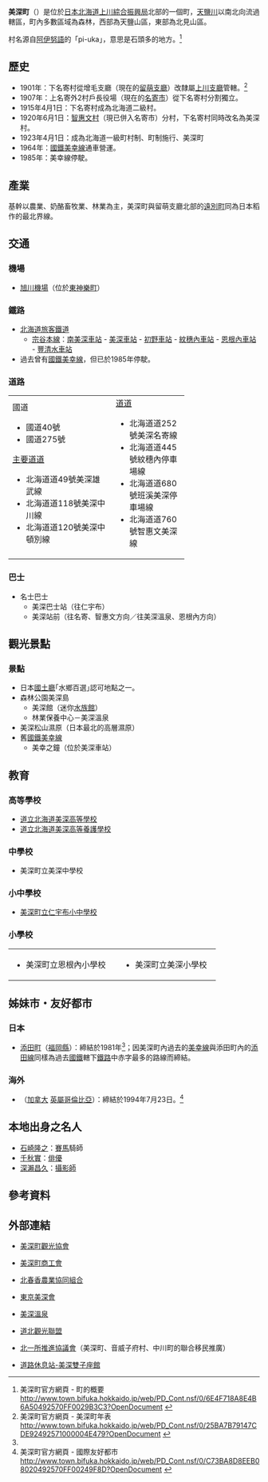 {{日本町村
| 自治體名=美深
| 町村=町
| 圖像=[[File:Matsuyama_shitugen_02.JPG|240px]]
| 圖像說明=[[松山溼地|松山溼地]]
| 町村章=[[File:Emblem_of_Bifuka,_Hokkaido.svg|100px]]
| 日文原名=美深町
| 平假名=びふかちょう
| 羅馬字拼音=Bifuka-chō
| 都道府縣=北海道
| 支廳=上川綜合振興局
| 郡=中川郡
| 郡連結=中川郡 (上川綜合振興局)
| 編號=01469-9
| 面積=672.14
| 邊界未定=
| 人口=1,350
| 統計時間=2007年6月30日
| 自治體=[[名寄市|名寄市]]、[[音威子府村|音威子府村]]、[[中川町|中川町]]、[[幌加內町|幌加內町]]、[[雄武町|雄武町]]、[[枝幸町|枝幸町]]
| 樹=[[蝦夷松|蝦夷松]]
| 花=[[杜鵑花|杜鵑花]]
| 鳥=
| 其他象徵物=
| 其他象徵=
| 首長=
| 卸任日期=
| 議員數=13
| 郵遞區號=098-2252
| 所在地=中川郡美深町字西町18番地
| 電話號碼=1656-2-1611
| 外部連結=http://www.town.bifuka.hokkaido.jp/
| 經度=
| 緯度=
| 地圖=[[File:Bifuka_in_Kamikawa_Subprefecture.png|200px]]
| 註記=人口：[http://www.town.bifuka.hokkaido.jp/ 美深町官方網頁]
}}
'''美深町'''（{{jpn|j=美深町|hg=びふかちょう|rm=Bifuka chō|f=y}}）是位於[[日本|日本]][[北海道|北海道]][[上川綜合振興局|上川綜合振興局]]北部的一個町，[[天鹽川|天鹽川]]以南北向流過轄區，町內多數區域為森林，西部為天鹽山區，東部為北見山區。

村名源自[[阿伊努語|阿伊努語]]的「pi-uka」，意思是石頭多的地方。<ref>美深町官方網頁 - 町的概要 [http://www.town.bifuka.hokkaido.jp/web/PD_Cont.nsf/0/6E4F718A8E4B6A50492570FF0029B3C3?OpenDocument http://www.town.bifuka.hokkaido.jp/web/PD_Cont.nsf/0/6E4F718A8E4B6A50492570FF0029B3C3?OpenDocument] {{webarchive|url=https://www.webcitation.org/67T6YqDUA?url=http://www.town.bifuka.hokkaido.jp/WEB/PD_Cont.nsf/0/6E4F718A8E4B6A50492570FF0029B3C3?OpenDocument |date=2012-05-06 }}</ref>

==歷史==
*1901年：下名寄村從增毛支廳（現在的[[留萌支廳|留萌支廳]]）改隸屬[[上川支廳|上川支廳]]管轄。<ref name="history">美深町官方網頁 - 美深町年表 [http://www.town.bifuka.hokkaido.jp/web/PD_Cont.nsf/0/25BA7B79147CDE92492571000004E479?OpenDocument http://www.town.bifuka.hokkaido.jp/web/PD_Cont.nsf/0/25BA7B79147CDE92492571000004E479?OpenDocument] {{webarchive|url=https://web.archive.org/web/20071031122819/http://www.town.bifuka.hokkaido.jp/web/PD_Cont.nsf/0/25BA7B79147CDE92492571000004E479?OpenDocument |date=2007-10-31 }}</ref>
*1907年：上名寄外2村戶長役場（現在的[[名寄市|名寄市]]）從下名寄村分割獨立。
*1915年4月1日：下名寄村成為北海道二級村。
*1920年6月1日：[[智惠文村|智惠文村]]（現已併入名寄市）分村，下名寄村同時改名為美深村。
*1923年4月1日：成為北海道一級町村制、町制施行、美深町 
*1964年：[[國鐵|國鐵]][[美幸線|美幸線]]通車營運。
*1985年：美幸線停駛。

==產業==
基幹以農業、奶酪畜牧業、林業為主，美深町與留萌支廳北部的[[遠別町|遠別町]]同為日本稻作的最北界線。

==交通==
===機場===
*[[旭川機場|旭川機場]]（位於[[東神樂町|東神樂町]]）

===鐵路===
*[[北海道旅客鐵道|北海道旅客鐵道]]
**[[宗谷本線|宗谷本線]]：[[南美深車站|南美深車站]] - [[美深車站|美深車站]] - [[初野車站|初野車站]] - [[紋穗內車站|紋穗內車站]] - [[恩根內車站|恩根內車站]] - [[豐清水車站|豐清水車站]]
*過去曾有[[國鐵|國鐵]][[美幸線|美幸線]]，但已於1985年停駛。

===道路===

{| width="70%"
|-----
| valign="top" width="50%" |
;國道
*國道40號
*國道275號
;[[主要地方道|主要道道]]
*北海道道49號美深雄武線
*北海道道118號美深中川線
*北海道道120號美深中頓別線
| valign="top" | 
;[[都道府縣道|道道]]
*北海道道252號美深名寄線
*北海道道445號紋穗內停車場線
*北海道道680號班溪美深停車場線
*北海道道760號智惠文美深線
|}

===巴士===
*名士巴士
**美深巴士站（往仁宇布） 
**美深站前（往名寄、智惠文方向／往美深溫泉、恩根內方向） 

==觀光景點==
===景點===
*日本[[國土廳|國土廳]]｢水鄉百選｣認可地點之一。
*森林公園美深島
**美深{{lang|ja|チョウザメ}}館（迷你[[水族館|水族館]]）
**林業保養中心－美深溫泉
*美深松山濕原（日本最北的高層濕原）
*舊[[國鐵|國鐵]][[美幸線|美幸線]]
**美幸之鐘（位於美深車站）

==教育==
===高等學校===
*[http://www.bifuka.hokkaido-c.ed.jp/ 道立北海道美深高等學校] {{Wayback|url=http://www.bifuka.hokkaido-c.ed.jp/ |date=20071001001507 }}
*[https://web.archive.org/web/20070828191558/http://www.bifukakoutouyougo.hokkaido-c.ed.jp/index.html 道立北海道美深高等養護學校]

===中學校===
*美深町立美深中學校

===小中學校===
*[https://web.archive.org/web/20070917212155/http://www2.ocn.ne.jp/~niupu/ 美深町立仁宇布小中學校]

===小學校===

{| width="90%"
|-----
| valign="top" width="50%" |
*美深町立恩根內小學校
| valign="top" |
*美深町立美深小學校
|}

==姊妹市・友好都市==
===日本===
*[[添田町|添田町]]（[[福岡縣|福岡縣]]）：締結於1981年<ref name="history"/>；因美深町內過去的[[美幸線|美幸線]]與添田町內的[[添田線|添田線]]同樣為過去[[國鐵|國鐵]]轄下[[鐵路|鐵路]]中赤字最多的路線而締結。

===海外===
*{{flagicon|Canada}} {{tsl|en|Ashcroft, British Columbia|阿什克罗夫特}}（[[加拿大|加拿大]] [[英屬哥倫比亞|英屬哥倫比亞]]）：締結於1994年7月23日。<ref>美深町官方網頁 - 國際友好都市 [http://www.town.bifuka.hokkaido.jp/web/PD_Cont.nsf/0/C73BA8D8EEB08020492570FF00249F8D?OpenDocument http://www.town.bifuka.hokkaido.jp/web/PD_Cont.nsf/0/C73BA8D8EEB08020492570FF00249F8D?OpenDocument] {{webarchive|url=https://web.archive.org/web/20071026090902/http://www.town.bifuka.hokkaido.jp/web/PD_Cont.nsf/0/C73BA8D8EEB08020492570FF00249F8D?OpenDocument |date=2007-10-26 }}</ref>

==本地出身之名人==
*[[石崎隆之|石崎隆之]]：[[賽馬|賽馬]]騎師
*[[千秋實|千秋實]]：[[俳優|俳優]]
*[[深瀨昌久|深瀨昌久]]：[[攝影師|攝影師]]

== 參考資料 ==
{{reflist}}

==外部連結==
{{Commonscat|Bifuka, Hokkaido}}
*{{Ja icon}}[https://web.archive.org/web/20070920154421/http://www11.ocn.ne.jp/~bifkanko/ 美深町觀光協會]
*{{Ja icon}}[https://web.archive.org/web/20070814030620/http://www11.ocn.ne.jp/~bifuka/ 美深町商工會]
*{{Ja icon}}[https://web.archive.org/web/20070914071746/http://www5.ocn.ne.jp/~jabfk123/ 北春香農業協同組合]
*{{Ja icon}}[http://tokyobifukakai.deca.jp/ 東京美深會] {{Wayback|url=http://tokyobifukakai.deca.jp/ |date=20070103110844 }}
*{{Ja icon}}[https://web.archive.org/web/20070824155541/http://www18.ocn.ne.jp/~bfkonsen/ 美深溫泉]
*{{Ja icon}}[https://web.archive.org/web/20071009140036/http://www15.ocn.ne.jp/~douhoku/ 道北觀光聯盟]
*{{Ja icon}}[https://web.archive.org/web/20071013003925/http://www.town.bifuka.hokkaido.jp/web/pd_cont.nsf/eb3ad322058bb29749256c9b00100d2f/f1d144f57fc62dd149257100002b8ac4?OpenDocument 北一所推進協議會]（美深町、音威子府村、中川町的聯合移民推廣）
*{{Ja icon}}[https://web.archive.org/web/20070909123808/http://www2.ocn.ne.jp/~kk.owl/ 道路休息站-美深雙子座館]

{{上川支廳}}
{{Authority control}}
